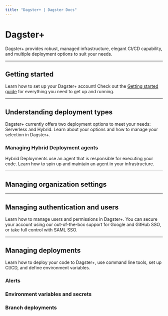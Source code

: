 ```yaml
---
title: "Dagster+ | Dagster Docs"
---
```


# Dagster+

Dagster+ provides robust, managed infrastructure, elegant CI/CD capability, and multiple deployment options to suit your needs.

---

## Getting started

Learn how to set up your Dagster+ account! Check out the [Getting started guide](../dagster-plus/getting-started) for everything you need to get up and running.

---

## Understanding deployment types

Dagster+ currently offers two deployment options to meet your needs: Serverless and Hybrid. Learn about your options and how to manage your selection in Dagster+.

<ArticleList>
  <ArticleListItem
    title="Serverless deployment"
    href="/dagster-plus/deployment/serverless"
  ></ArticleListItem>
  <ArticleListItem
    title="Hybrid deployment"
    href="/dagster-plus/deployment/hybrid"
  ></ArticleListItem>
</ArticleList>

### Managing Hybrid Deployment agents

Hybrid Deployments use an agent that is responsible for executing your code. Learn how to spin up and maintain an agent in your infrastructure.

<ArticleList>
  <ArticleListItem
    href="/dagster-plus/deployment/agents/amazon-ecs"
    title="Amazon Elastic Container Service (ECS) agents"
  ></ArticleListItem>
  <ArticleListItem
    href="/dagster-plus/deployment/agents/docker"
    title="Docker agents"
  ></ArticleListItem>
  <ArticleListItem
    href="/dagster-plus/deployment/agents/kubernetes/configuring-running-kubernetes-agent"
    title="Kubernetes agents"
  ></ArticleListItem>
  <ArticleListItem
    href="/dagster-plus/deployment/agents/local"
    title="Local agents"
  ></ArticleListItem>
  <ArticleListItem
    href="/dagster-plus/deployment/agents/customizing-configuration"
    title="Customizing agent configuration"
  ></ArticleListItem>
  <ArticleListItem
    href="/dagster-plus/deployment/agents/running-multiple-agents"
    title="Running multiple agents"
  ></ArticleListItem>
</ArticleList>

---

## Managing organization settings

<ArticleList>
  <ArticleListItem
    title="Managing user and agent tokens"
    href="/dagster-plus/account/managing-user-agent-tokens"
  ></ArticleListItem>
</ArticleList>

---

## Managing authentication and users

Learn how to manage users and permissions in Dagster+. You can secure your account using our out-of-the-box support for Google and GitHub SSO, or take full control with SAML SSO.

<ArticleList>
  <ArticleListItem
    title="Managing users and permissions in Dagster+"
    href="/dagster-plus/account/managing-users"
  ></ArticleListItem>
  <ArticleListItem
    href="/dagster-plus/account/authentication/setting-up-azure-ad-saml-sso"
    title="Azure Active Directory SAML SSO"
  ></ArticleListItem>
  <ArticleListItem
    href="/dagster-plus/account/authentication/setting-up-google-workspace-saml-sso"
    title="Google Workspace SAML SSO"
  ></ArticleListItem>
  <ArticleListItem
    href="/dagster-plus/account/authentication/okta/saml-sso"
    title="Okta SAML SSO"
  ></ArticleListItem>
  <ArticleListItem
    href="/dagster-plus/account/authentication/setting-up-onelogin-saml-sso"
    title="OneLogin SAML SSO"
  ></ArticleListItem>
  <ArticleListItem
    href="/dagster-plus/account/authentication/setting-up-pingone-saml-sso"
    title="PingOne SAML SSO"
  ></ArticleListItem>
</ArticleList>

---

## Managing deployments

Learn how to deploy your code to Dagster+, use command line tools, set up CI/CD, and define environment variables.

<ArticleList>
  <ArticleListItem
    title="Managing full deployments"
    href="/dagster-plus/managing-deployments/managing-deployments"
  ></ArticleListItem>
  <ArticleListItem
    title="Deployment settings reference"
    href="/dagster-plus/managing-deployments/deployment-settings-reference"
  ></ArticleListItem>
  <ArticleListItem
    title="Adding and managing code locations"
    href="/dagster-plus/managing-deployments/code-locations"
  ></ArticleListItem>
  <ArticleListItem
    title="Using the dagster-cloud CLI"
    href="/dagster-plus/managing-deployments/dagster-plus-cli"
  ></ArticleListItem>
</ArticleList>

### Alerts

<ArticleList>
  <ArticleListItem
    title="Alerting overview"
    href="/dagster-plus/managing-deployments/alerts"
  ></ArticleListItem>
  <ArticleListItem
    title="Managing alerts in Dagster+"
    href="/dagster-plus/managing-deployments/alerts/managing-alerts-in-ui"
  ></ArticleListItem>
  <ArticleListItem
    title="Managing alerts using the dagster-cloud CLI"
    href="/dagster-plus/managing-deployments/alerts/managing-alerts-cli"
  ></ArticleListItem>
  <ArticleListItem
    title="Email alerts"
    href="/dagster-plus/managing-deployments/alerts/email"
  ></ArticleListItem>
  <ArticleListItem
    title="Microsoft Teams alerts"
    href="/dagster-plus/managing-deployments/alerts/microsoft-teams"
  ></ArticleListItem>
  <ArticleListItem
    title="Slack alerts"
    href="/dagster-plus/managing-deployments/alerts/slack"
  ></ArticleListItem>
  <ArticleListItem
    title="PagerDuty alerts"
    href="/dagster-plus/managing-deployments/alerts/pagerduty"
  ></ArticleListItem>
</ArticleList>

### Environment variables and secrets

<ArticleList>
  <ArticleListItem
    title="Using environment variables and secrets"
    href="/dagster-plus/managing-deployments/environment-variables-and-secrets"
  ></ArticleListItem>
  <ArticleListItem
    title="Setting up environment variables using Hybrid agent configuration"
    href="/dagster-plus/managing-deployments/setting-environment-variables-agents"
  ></ArticleListItem>
  <ArticleListItem
    title="Reserved environment variables"
    href="/dagster-plus/managing-deployments/reserved-environment-variables"
  ></ArticleListItem>
</ArticleList>

### Branch deployments

<ArticleList>
  <ArticleListItem
    title="Using Branch Deployments for Continous Integration (CI)"
    href="/dagster-plus/managing-deployments/branch-deployments"
  ></ArticleListItem>
  <ArticleListItem
    title="Setting up Branch Deployments with GitHub Actions"
    href="/dagster-plus/managing-deployments/branch-deployments/using-branch-deployments-with-github"
  ></ArticleListItem>
  <ArticleListItem
    title="Setting up Branch Deployments with the dagster-cloud CLI"
    href="/dagster-plus/managing-deployments/branch-deployments/using-branch-deployments"
  ></ArticleListItem>
  <ArticleListItem
    title="Tracking asset changes with Branch Deployments"
    href="/dagster-plus/managing-deployments/branch-deployments/change-tracking"
  ></ArticleListItem>
</ArticleList>
